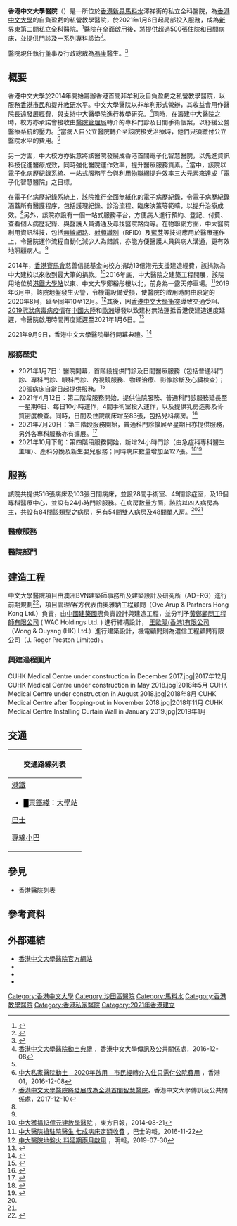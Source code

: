 {{Infobox hospital
| Name        = 香港中文大學醫院
| Org/Group   = [[香港中文大學|香港中文大學]]
| Image       = CUHK Medical Centre.jpg
| image alt   = 
| Caption     = 香港中文大學醫院
| key_people  = [[馮康_(香港)|馮康]]醫生（執行董事及行政總裁）<br>利乾博士（醫院董事局主席）
| map_type    = Hong Kong
| pushpin_mapsize = 280
| pushpin_map_caption = 在香港的位置
| latitude    = 22.4134
| longitude   = 114.2112
| Logo        = CUHK_Medical_Centre_Logo.png
| Logo Size   = 200px
| Location    = 
| Region      = [[馬料水|馬料水]]澤祥街
| State       = 新界
| Country     = {{HKG}}
| Coordinates = 
| HealthCare  = 
| funding     = 私家醫院
| type        = 教學醫院
| Speciality  = 
| Standards   = 
| Emergency   = 有
| Helipad     = 
| Affiliation = [[香港中文大學醫學院|香港中文大學醫學院]]
| Patron      = 
| Network     = 
| Beds        = 619張病床
| open_date   = {{start date and age|2021|1|6}}
| Closed      = 
| Website     = http://www.cuhkmc.hk/
| Wiki-Links  = 
}}
{{not|香港中文大學醫學院|东南大学附属中大医院}}
'''香港中文大學醫院'''（{{lang-en|'''CUHK Medical Centre'''}}）是一所位於[[香港|香港]][[新界|新界]][[馬料水|馬料水]]澤祥街的私立全科醫院，為[[香港中文大學|香港中文大學]]的自負盈虧的私營教學醫院，於2021年1月6日起局部投入服務，成為[[新界東|新界東]]第二間私立全科醫院。<ref>{{cite news| url=https://news.mingpao.com/pns/%E6%B8%AF%E8%81%9E/article/20201230/s00002/1609267626531/%E4%B8%AD%E5%A4%A7%E9%86%AB%E9%99%A2%E4%B8%8B%E5%91%A8%E8%A9%A6%E6%A5%AD-%E5%AE%9A%E5%83%B9%E6%94%B6%E8%B2%BB-%E7%B8%BD%E8%A3%81-%E5%85%AC%E7%A7%81%E9%99%A2%E4%B8%AD%E5%8F%96%E5%B9%B3%E8%A1%A1-%E6%9C%80%E5%BF%AB7%E6%9C%88%E9%96%8B24%E5%B0%8F%E6%99%82%E6%80%A5%E7%97%87| title=中大醫院下周試業 定價收費 總裁：公私院中取平衡 最快7月開24小時急症| newspaper=明報| date=2020-12-30| accessdate=2021-01-25}}</ref>醫院在全面啟用後，將提供超過500張住院和日間病床，並提供門診及一系列專科診治<ref>{{cite web| url=http://www.cuhk.edu.hk/strategicplan/2016/tc/pdf/planning-context05a.pdf| title=香港中文大學策略計劃 2016–2020| publisher=[[香港中文大學|香港中文大學]]| accessdate=2016-12-09| archive-date=2017-08-31| archive-url=https://web.archive.org/web/20170831000549/http://www.cuhk.edu.hk/strategicplan/2016/tc/pdf/planning-context05a.pdf| dead-url=no}}</ref>。

醫院現任執行董事及行政總裁為[[馮康_(香港)|馮康]]醫生。<ref>{{cite web |title=與 CEO 對話：香港中文大學醫院行政總裁馮康 |url=https://www.rthk.hk/radio/radio1/programme/talkingtoceos |publisher=[[香港電台|香港電台]] |accessdate=2021-09-15}}</ref>

== 概要 ==
香港中文大學於2014年開始籌辦香港首間非牟利及自負盈虧之私營教學醫院，以服務[[香港市民|香港市民]]和提升[[教研|教研]]水平。中文大學醫院以非牟利形式營辦，其收益會用作醫院長遠發展經費，與支持中大醫學院進行教學研究。<ref name="CUHK">[https://www.cpr.cuhk.edu.hk/tc/press_detail.php?id=2413&t=%E9%A6%99%E6%B8%AF%E4%B8%AD%E6%96%87%E5%A4%A7%E5%AD%B8%E9%86%AB%E9%99%A2%E5%8B%95%E5%9C%9F%E5%85%B8%E7%A6%AE 香港中文大學醫院動土典禮] {{Wayback|url=https://www.cpr.cuhk.edu.hk/tc/press_detail.php?id=2413&t=%E9%A6%99%E6%B8%AF%E4%B8%AD%E6%96%87%E5%A4%A7%E5%AD%B8%E9%86%AB%E9%99%A2%E5%8B%95%E5%9C%9F%E5%85%B8%E7%A6%AE |date=20170915201000 }}，香港中文大學傳訊及公共關係處，2016-12-08</ref>同時，在籌建中大醫院之時，校方亦承諾會接收由[[醫院管理局|醫院管理局]]轉介的專科門診及日間手術個案，以紓緩公營醫療系統的壓力。<ref name="CUHK" />當病人自公立醫院轉介至該院接受治療時，他們只須繳付公立醫院水平的費用。<ref name="HK01">[https://www.hk01.com/%E7%A4%BE%E6%9C%83%E6%96%B0%E8%81%9E/58714/%E4%B8%AD%E5%A4%A7%E7%A7%81%E5%AE%B6%E9%86%AB%E9%99%A2%E5%8B%95%E5%9C%9F-2020%E5%B9%B4%E5%95%9F%E7%94%A8-%E5%B8%82%E6%B0%91%E7%B6%93%E8%BD%89%E4%BB%8B%E5%85%A5%E4%BD%8F%E5%8F%AA%E9%9C%80%E4%BB%98%E5%85%AC%E9%99%A2%E8%B2%BB%E7%94%A8 中大私家醫院動土　2020年啟用　市民經轉介入住只需付公院費用] {{Wayback|url=https://www.hk01.com/%E7%A4%BE%E6%9C%83%E6%96%B0%E8%81%9E/58714/%E4%B8%AD%E5%A4%A7%E7%A7%81%E5%AE%B6%E9%86%AB%E9%99%A2%E5%8B%95%E5%9C%9F-2020%E5%B9%B4%E5%95%9F%E7%94%A8-%E5%B8%82%E6%B0%91%E7%B6%93%E8%BD%89%E4%BB%8B%E5%85%A5%E4%BD%8F%E5%8F%AA%E9%9C%80%E4%BB%98%E5%85%AC%E9%99%A2%E8%B2%BB%E7%94%A8 |date=20190809151901 }}，香港01，2016-12-08</ref>

另一方面，中大校方亦銳意將該醫院發展成香港首間電子化智慧醫院，以先進資訊科技促進醫療成效，同時強化醫院運作效率，提升醫療服務質素。<ref name="CUHK2">[https://www.cpr.cuhk.edu.hk/tc/press_detail.php?id=2669&t=%E9%A6%99%E6%B8%AF%E4%B8%AD%E6%96%87%E5%A4%A7%E5%AD%B8%E9%86%AB%E9%99%A2%E5%B0%87%E7%99%BC%E5%B1%95%E6%88%90%E7%82%BA%E5%85%A8%E6%B8%AF%E9%A6%96%E9%96%93%E6%99%BA%E6%85%A7%E9%86%AB%E9%99%A2 香港中文大學醫院將發展成為全港首間智慧醫院]，香港中文大學傳訊及公共關係處，2017-12-10</ref>當中，該院以電子化病歷紀錄系統、一站式服務平台與利用[[物聯網|物聯網]]提升效率三大元素來達成「電子化智慧醫院」之目標。

在電子化病歷紀錄系統上，該院推行全面無紙化的電子病歷紀錄，令電子病歷紀錄涵蓋所有醫護程序，包括護理紀錄、診治流程、臨床決策等範疇，以提升治療成效。<ref name="CUHK2" />另外，該院亦設有一個一站式服務平台，方便病人進行預約、登記、付費、查看個人病歷紀錄、與醫護人員溝通及尋找醫院路向等。在物聯網方面，中大醫院利用資訊科技，包括[[無線網路|無線網路]]、[[射頻識別|射頻識別]]（RFID）及[[藍芽|藍芽]]等技術應用於醫療運作上，令醫院運作流程自動化減少人為錯誤，亦能方便醫護人員與病人溝通，更有效地照顧病人。<ref name="CUHK2" />

2014年，[[香港賽馬會|香港賽馬會]]慈善信託基金向校方捐助13億港元支援建造經費，該捐款為中大建校以來收到最大筆的捐款。<ref>[https://hk.on.cc/hk/bkn/cnt/news/20140821/bkn-20140821133620828-0821_00822_001.html 中大獲捐13億元建教學醫院] {{Wayback|url=https://hk.on.cc/hk/bkn/cnt/news/20140821/bkn-20140821133620828-0821_00822_001.html |date=20190809151847 }}，東方日報，2014-08-21</ref>2016年底，中大醫院之建築工程開展，該院用地位於[[港鐵|港鐵]][[大學站_(香港)|大學站]]以東、中文大學鄭裕彤樓以北，前身為一露天停車場。<ref>[https://www.bastillepost.com/hongkong/article/1582424-%E4%B8%AD%E5%A4%A7%E9%86%AB%E9%99%A2%E6%90%B6%E9%A7%90%E9%99%A2%E9%86%AB%E7%94%9F-%E4%B8%83%E6%88%90%E7%97%85%E5%BA%8A%E5%AE%9A%E9%A1%8D%E6%94%B6%E8%B2%BB 中大醫院搶駐院醫生 七成病床定額收費] {{Wayback|url=https://www.bastillepost.com/hongkong/article/1582424-%E4%B8%AD%E5%A4%A7%E9%86%AB%E9%99%A2%E6%90%B6%E9%A7%90%E9%99%A2%E9%86%AB%E7%94%9F-%E4%B8%83%E6%88%90%E7%97%85%E5%BA%8A%E5%AE%9A%E9%A1%8D%E6%94%B6%E8%B2%BB |date=20190809151920 }}，巴士的報，2016-11-22</ref>2019年6月中，該院地盤發生火警，令機電設備受損，使醫院的啟用時間由原定的2020年8月，延至同年10至12月。<ref>[https://news.mingpao.com/pns/%E6%B8%AF%E8%81%9E/article/20190730/s00002/1564425538987/%E4%B8%AD%E5%A4%A7%E9%86%AB%E9%99%A2%E5%9C%B0%E7%9B%A4%E7%81%AB-%E6%96%99%E5%BB%B6%E6%9C%9F%E5%85%A9%E6%9C%88%E5%95%9F%E7%94%A8 中大醫院地盤火 料延期兩月啟用] {{Wayback|url=https://news.mingpao.com/pns/%E6%B8%AF%E8%81%9E/article/20190730/s00002/1564425538987/%E4%B8%AD%E5%A4%A7%E9%86%AB%E9%99%A2%E5%9C%B0%E7%9B%A4%E7%81%AB-%E6%96%99%E5%BB%B6%E6%9C%9F%E5%85%A9%E6%9C%88%E5%95%9F%E7%94%A8 |date=20190809151854 }}，明報，2019-07-30</ref>其後，因[[香港中文大學衝突|香港中文大學衝突]]導致交通受阻、[[2019冠狀病毒病疫情|2019冠狀病毒病疫情]]在[[中國大陸|中國大陸]]和[[歐洲|歐洲]]爆發以致建材無法運抵香港使建造進度延遲，令醫院啟用時間再度延遲至2021年1月6日。<ref>{{cite news| url=https://news.mingpao.com/pns/%E6%B8%AF%E8%81%9E/article/20200712/s00002/1594491218152/%E4%B8%AD%E5%A4%A7%E7%A7%81%E9%99%A2%E6%98%8E%E5%B9%B41%E6%9C%88%E5%88%9D%E8%A9%A6%E6%A5%AD-%E8%88%87%E4%BF%9D%E9%9A%AA%E5%85%AC%E5%8F%B8%E8%A8%AD%E8%A8%88%E7%94%A2%E5%93%81-%E7%A0%94%E6%B8%9B%E7%97%85%E4%BA%BA%E5%85%B1%E4%BB%98%E8%B2%BB%E7%94%A8| title=中大私院明年1月初試業 與保險公司設計產品 研減病人共付費用| newspaper=明報| date=2020-07-12| accessdate=2020-08-10| archive-date=2020-07-17| archive-url=https://web.archive.org/web/20200717053538/https://news.mingpao.com/pns/%e6%b8%af%e8%81%9e/article/20200712/s00002/1594491218152/%e4%b8%ad%e5%a4%a7%e7%a7%81%e9%99%a2%e6%98%8e%e5%b9%b41%e6%9c%88%e5%88%9d%e8%a9%a6%e6%a5%ad-%e8%88%87%e4%bf%9d%e9%9a%aa%e5%85%ac%e5%8f%b8%e8%a8%ad%e8%a8%88%e7%94%a2%e5%93%81-%e7%a0%94%e6%b8%9b%e7%97%85%e4%ba%ba%e5%85%b1%e4%bb%98%e8%b2%bb%e7%94%a8| dead-url=no}}</ref>

2021年9月9日，香港中文大學醫院舉行開幕典禮。<ref>{{cite news |title=香港中文大學醫院舉行開幕典禮 |url=https://www.cuhkmc.hk/tc/press-release/cuhk-medical-centre-stages-grand-opening-ceremony |accessdate=2021-09-15 |publisher=香港中文大學醫院 |date=2021-09-09}}</ref>

=== 服務歷史 ===
* 2021年1月7日：醫院開幕，首階段提供門診及日間醫療服務（包括普通科門診、專科門診、眼科門診、內視鏡服務、物理治療、影像診斷及心臟檢查）；20張病床自當日起提供服務。<ref>{{cite news |title=香港中文大學醫院正式投入服務 |url=https://www.cuhkmc.hk/tc/press-release/cuhk-medical-centre-opens-today |accessdate=2021-09-22|publisher=香港中文大學醫院 |date=2021-01-06}}</ref>
* 2021年4月12日：第二階段服務開始，提供住院服務、普通科門診服務延長至一星期6日、每日10小時運作，4間手術室投入運作，以及提供乳房造影及骨質密度檢查。同時，日間及住院病床增至83張，包括兒科病房。<ref>{{cite news |title=中大醫院今推第二階段服務 病床增至83張 4手術室投入運作(多圖)|url=https://skypost.ulifestyle.com.hk/article/2929620/%E9%86%AB%E7%99%82%E6%9C%8D%E5%8B%99%EF%BD%9C%E4%B8%AD%E5%A4%A7%E9%86%AB%E9%99%A2%E4%BB%8A%E6%8E%A8%E7%AC%AC%E4%BA%8C%E9%9A%8E%E6%AE%B5%E6%9C%8D%E5%8B%99%20%E7%97%85%E5%BA%8A%E5%A2%9E%E8%87%B383%E5%BC%B5%204%E6%89%8B%E8%A1%93%E5%AE%A4%E6%8A%95%E5%85%A5%E9%81%8B%E4%BD%9C(%E5%A4%9A%E5%9C%96) |accessdate=2021-09-22|publisher=晴報 |date=2021-04-12}}</ref>
* 2021年7月20日：第三階段服務開始，普通科門診擴展至星期日亦提供服務，另外各專科服務亦有擴展。<ref>{{cite news |title=中大醫院第3階段服務　提供優質醫療體驗|url=https://hk.on.cc/hk/bkn/cnt/news/20210720/bkn-20210720090031014-0720_00822_001.html |accessdate=2021-09-22|publisher=東方日報|date=2021-07-20}}</ref>
* 2021年10月下旬：第四階段服務開始，新增24小時門診（由急症科專科醫生主理）、產科分娩及新生嬰兒服務；同時病床數量增加至127張。<ref>{{cite news |title=中大醫院分階段啟用 急症室下月投入服務|url=https://www.singtaousa.com/2021-09-10/%E4%B8%AD%E5%A4%A7%E9%86%AB%E9%99%A2%E5%88%86%E9%9A%8E%E6%AE%B5%E5%95%9F%E7%94%A8-%E6%80%A5%E7%97%87%E5%AE%A4%E4%B8%8B%E6%9C%88%E6%8A%95%E5%85%A5%E6%9C%8D%E5%8B%99-2/3627131 |accessdate=2021-09-22|publisher=星島日報|date=2021-09-10}}</ref><ref>{{cite news |title=中大醫院第四階段增24小時門診　完善定價收費增透明度|url=https://topick.hket.com/article/3090081/%E4%B8%AD%E5%A4%A7%E9%86%AB%E9%99%A2%E7%AC%AC%E5%9B%9B%E9%9A%8E%E6%AE%B5%E5%A2%9E24%E5%B0%8F%E6%99%82%E9%96%80%E8%A8%BA%E3%80%80%E5%AE%8C%E5%96%84%E5%AE%9A%E5%83%B9%E6%94%B6%E8%B2%BB%E5%A2%9E%E9%80%8F%E6%98%8E%E5%BA%A6 |accessdate=2021-09-22|publisher=ToPick|date=2021-10-28}}</ref>

== 服務 ==
該院共提供516張病床及103張日間病床，並設28間手術室、49間診症室，及16個專科醫療中心，並設有24小時門診服務。在病房數量方面，該院以四人病房為主，共設有84間該類型之病房，另有54間雙人病房及48間單人房。<ref name="HK01" /><ref name="CUHK" />

=== 醫療服務 ===
{{column|2|
* 麻醉科
* 心臟科
* 中醫
* 急症科
* 家庭醫學
* 老人科
* 內科
* 外科
* 婦產科
* 腫瘤科
* 眼科
* 耳鼻喉科
* 矯形外科及創傷科
* 兒科
* 精神科
* 腎科及泌尿科
}}

=== 醫院部門 ===
{{column|2|
* 24小時門診部
* 專職醫療服務
* 心臟介入治療中心
* 日間腫瘤治療中心
* 日間手術中心
* 放射診斷及介入中心
* 長者綜合治療中心
* 消化疾病及內視鏡中心
* 眼科中心
* 血液透析中心
* 綜合專科門診
* 輔助生育中心
* 放射治療中心
* 運動醫學及康復中心
* 泌尿中心
* 保健中心
}}

== 建造工程 ==
中文大學醫院項目由澳洲BVN建築師事務所及建築設計及研究所（AD+RG）進行前期規劃<ref>{{Cite web |url=http://www.adrg.com.hk/projects/healthcare |title=AD+RG建築設計及研究所有限公司-醫療項目 |accessdate=2017-04-25 |archive-date=2017-04-26 |archive-url=https://web.archive.org/web/20170426064753/http://www.adrg.com.hk/projects/healthcare |dead-url=no }}</ref>，項目管理/客方代表由奧雅納工程顧問（Ove Arup & Partners Hong Kong Ltd.）負責，由[[中國建築國際|中國建築國際]]負責設計與建造工程，並分判予[[WAC_Holdings|黃鄭顧問工程師有限公司]] ( WAC Holdings Ltd. ) 進行結構設計， [[王歐陽(香港)有限公司|王歐陽(香港)有限公司]]（Wong & Ouyang (HK) Ltd.）進行建築設計，機電顧問則為澧信工程顧問有限公司（J. Roger Preston Limited）。

=== 興建過程圖片 ===
<gallery>
CUHK Medical Centre under construction in December 2017.jpg|2017年12月
CUHK Medical Centre under construction in May 2018.jpg|2018年5月
CUHK Medical Centre under construction in August 2018.jpg|2018年8月
CUHK Medical Centre after Topping-out in November 2018.jpg|2018年11月
CUHK Medical Centre Installing Curtain Wall in January 2019.jpg|2019年1月
</gallery>

==交通==
{| class="mw-collapsible mw-collapsed wikitable" style="background:white; margin: 0 auto; width: auto;" 
! 交通路線列表
|-
|
;[[港鐵|港鐵]]
*<font color="{{東鐵綫色彩}}">█</font>[[東鐵綫|東鐵綫]]：[[大學站_(香港)|大學站]]
;[[香港巴士|巴士]]
{{九龍新界巴士簡單列表|43P|82C|87K|87S|99R|263A|272A|272K|289K}}{{大嶼山巴士簡單列表|A47X}}
;[[香港小巴|專線小巴]]
{{新界專線小巴簡單列表|27|27A|807A|807K|807X}}
|}

==參見==
* [[香港醫院列表|香港醫院列表]]

==參考資料==
{{reflist}}

==外部連結==
*[http://www.cuhkmc.hk/ 香港中文大學醫院官方網站] {{Wayback|url=http://www.cuhkmc.hk/ |date=20170830235458 }}{{zh}}
* {{facebook|cuhkmedicalcentre}}
* {{instagram|cuhkmedicalcentre}}
* {{youtube|c=UCBQVPxc_bUJyj75bUq-33Tg}}
{{香港中文大學}}
{{香港私家醫院聯會醫院}}

[[Category:香港中文大學|Category:香港中文大學]]
[[Category:沙田區醫院|Category:沙田區醫院]]
[[Category:馬料水|Category:馬料水]]
[[Category:香港教學醫院|Category:香港教學醫院]]
[[Category:香港私家醫院|Category:香港私家醫院]]
[[Category:2021年香港建立|Category:2021年香港建立]]